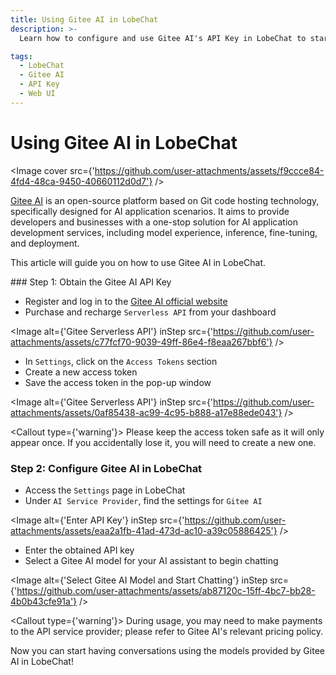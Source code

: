 ```yaml
---
title: Using Gitee AI in LobeChat
description: >-
  Learn how to configure and use Gitee AI's API Key in LobeChat to start conversations and interactions.

tags:
  - LobeChat
  - Gitee AI
  - API Key
  - Web UI
---
```


# Using Gitee AI in LobeChat

<Image cover src={'https://github.com/user-attachments/assets/f9ccce84-4fd4-48ca-9450-40660112d0d7'} />

[Gitee AI](https://ai.gitee.com/) is an open-source platform based on Git code hosting technology, specifically designed for AI application scenarios. It aims to provide developers and businesses with a one-stop solution for AI application development services, including model experience, inference, fine-tuning, and deployment.

This article will guide you on how to use Gitee AI in LobeChat.

<Steps>
  ### Step 1: Obtain the Gitee AI API Key

  - Register and log in to the [Gitee AI official website](https://ai.gitee.com/)
  - Purchase and recharge `Serverless API` from your dashboard

  <Image alt={'Gitee Serverless API'} inStep src={'https://github.com/user-attachments/assets/c77fcf70-9039-49ff-86e4-f8eaa267bbf6'} />

  - In `Settings`, click on the `Access Tokens` section
  - Create a new access token
  - Save the access token in the pop-up window

  <Image alt={'Gitee Serverless API'} inStep src={'https://github.com/user-attachments/assets/0af85438-ac99-4c95-b888-a17e88ede043'} />

  <Callout type={'warning'}>
    Please keep the access token safe as it will only appear once. If you accidentally lose it, you
    will need to create a new one.
  </Callout>

  ### Step 2: Configure Gitee AI in LobeChat

  - Access the `Settings` page in LobeChat
  - Under `AI Service Provider`, find the settings for `Gitee AI`

  <Image alt={'Enter API Key'} inStep src={'https://github.com/user-attachments/assets/eaa2a1fb-41ad-473d-ac10-a39c05886425'} />

  - Enter the obtained API key
  - Select a Gitee AI model for your AI assistant to begin chatting

  <Image alt={'Select Gitee AI Model and Start Chatting'} inStep src={'https://github.com/user-attachments/assets/ab87120c-15ff-4bc7-bb28-4b0b43cfe91a'} />

  <Callout type={'warning'}>
    During usage, you may need to make payments to the API service provider; please refer to Gitee
    AI's relevant pricing policy.
  </Callout>
</Steps>

Now you can start having conversations using the models provided by Gitee AI in LobeChat!
